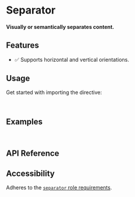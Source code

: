 

<Meta title="Primitives/Separator" />

# Separator

#### Visually or semantically separates content.

<Canvas sourceState="hidden" of={SeparatorDirectiveStories.Default} />

## Features

* ✅ Supports horizontal and vertical orientations.

## Usage

Get started with importing the directive:

```typescript
import { RdxSeparatorRootDirective } from '@radix-ng/primitives/separator';
```

## Examples

```html
<div SeparatorRoot rdxDecorative="decorative" rdxOrientation="vertical"></div>
```

## API Reference

<ArgTypes of={RdxSeparatorRootDirective} />

## Accessibility

Adheres to the [`separator` role requirements](https://www.w3.org/TR/wai-aria-1.2/#separator).

